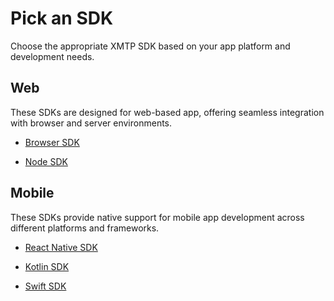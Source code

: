 # Pick an SDK

Choose the appropriate XMTP SDK based on your app platform and development needs.

## Web

These SDKs are designed for web-based app, offering seamless integration with browser and server environments.

- [Browser SDK](https://github.com/xmtp/xmtp-js/tree/main/sdks/browser-sdk)

- [Node SDK](https://github.com/xmtp/xmtp-js/tree/main/sdks/node-sdk)

## Mobile

These SDKs provide native support for mobile app development across different platforms and frameworks.

- [React Native SDK](https://github.com/xmtp/xmtp-react-native) 

- [Kotlin SDK](https://github.com/xmtp/xmtp-android)

- [Swift SDK](https://github.com/xmtp/xmtp-ios)
